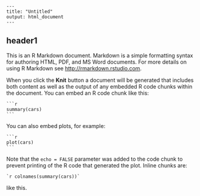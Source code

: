     ---
    title: "Untitled"
    output: html_document
    ---

header1
-------

This is an R Markdown document. Markdown is a simple formatting syntax for authoring HTML, PDF, and MS Word documents. For more details on using R Markdown see <http://rmarkdown.rstudio.com>.

When you click the **Knit** button a document will be generated that includes both content as well as the output of any embedded R code chunks within the document. You can embed an R code chunk like this:

    ```r
    summary(cars)
    ```

You can also embed plots, for example:

    ```r
    plot(cars)
    ```

Note that the `echo = FALSE` parameter was added to the code chunk to prevent printing of the R code that generated the plot. Inline chunks are:

    `r colnames(summary(cars))`

like this.

